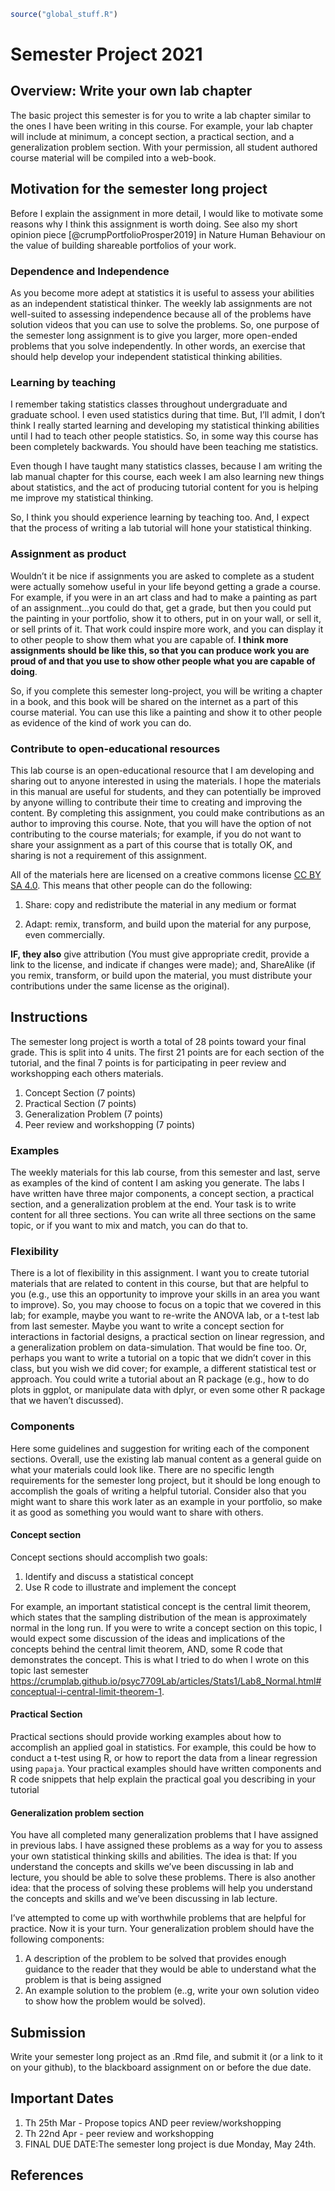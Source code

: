 ```r
source("global_stuff.R")
```

# Semester Project 2021
 
## Overview: Write your own lab chapter 

The basic project this semester is for you to write a lab chapter similar to the ones I have been writing in this course. For example, your lab chapter will include at minimum, a concept section, a practical section, and a generalization problem section. With your permission, all student authored course material will be compiled into a web-book.
 
## Motivation for the semester long project

Before I explain the assignment in more detail, I would like to motivate some reasons why I think this assignment is worth doing. See also my short opinion piece [@crumpPortfolioProsper2019] in Nature Human Behaviour on the value of building shareable portfolios of your work.

### Dependence and Independence

As you become more adept at statistics it is useful to assess your abilities as an independent statistical thinker. The weekly lab assignments are not well-suited to assessing independence because all of the problems have solution videos that you can use to solve the problems. So, one purpose of the semester long assignment is to give you larger, more open-ended problems that you solve independently. In other words, an exercise that should help develop your independent statistical thinking abilities.

### Learning by teaching

I remember taking statistics classes throughout undergraduate and graduate school. I even used statistics during that time. But, I'll admit, I don't think I really started learning and developing my statistical thinking abilities until I had to teach other people statistics. So, in some way this course has been completely backwards. You should have been teaching me statistics. 

Even though I have taught many statistics classes, because I am writing the lab manual chapter for this course, each week I am also learning new things about statistics, and the act of producing tutorial content for you is helping me improve my statistical thinking.

So, I think you should experience learning by teaching too. And, I expect that the process of writing a lab tutorial will  hone your statistical thinking.

### Assignment as product

Wouldn't it be nice if assignments you are asked to complete as a student were actually somehow useful in your life beyond getting a grade a course. For example, if you were in an art class and had to make a painting as part of an assignment...you could do that, get a grade, but then you could put the painting in your portfolio, show it to others, put in on your wall, or sell it, or sell prints of it. That work could inspire more work, and you can display it to other people to show them what you are capable of. **I think more assignments should be like this, so that you can produce work you are proud of and that you use to show other people what you are capable of doing**.

So, if you complete this semester long-project, you will be writing a chapter in a book, and this book will be shared on the internet as a part of this course material. You can use this like a painting and show it to other people as evidence of the kind of work you can do.

### Contribute to open-educational resources

This lab course is an open-educational resource that I am developing and sharing out to anyone interested in using the materials. I hope the materials in this manual are useful for students, and they can potentially be improved by anyone willing to contribute their time to creating and improving the content. By completing this assignment, you could make contributions as an author to improving this course. Note, that you will have the option of not contributing to the course materials; for example, if you do not want to share your assignment as a part of this course that is totally OK, and sharing is not a requirement of this assignment.

All of the materials here are licensed on a creative commons license [CC BY SA 4.0](https://creativecommons.org/licenses/by-sa/4.0/). This means that other people can do the following:

1. Share: copy and redistribute the material in any medium or format

2. Adapt: remix, transform, and build upon the material
for any purpose, even commercially.

**IF, they also** give attribution (You must give appropriate credit, provide a link to the license, and indicate if changes were made); and, ShareAlike (if you remix, transform, or build upon the material, you must distribute your contributions under the same license as the original).

## Instructions

The semester long project is worth a total of 28 points toward your final grade. This is split into 4 units. The first 21 points are for each section of the tutorial, and the final 7 points is for participating in peer review and workshopping each others materials.

1. Concept Section (7 points)
2. Practical Section (7 points)
3. Generalization Problem (7 points)
4. Peer review and workshopping (7 points)

### Examples

The weekly materials for this lab course, from this semester and last, serve as examples of the kind of content I am asking you generate. The labs I have written have three major components, a concept section, a practical section, and a generalization problem at the end. Your task is to write content for all three sections. You can write all three sections on the same topic, or if you want to mix and match, you can do that to.

### Flexibility

There is a lot of flexibility in this assignment. I want you to create tutorial materials that are related to content in this course, but that are helpful to you (e.g., use this an opportunity to improve your skills in an area you want to improve). So, you may choose to focus on a topic that we covered in this lab; for example, maybe you want to re-write the ANOVA lab, or a t-test lab from last semester. Maybe you want to write a concept section for interactions in factorial designs, a practical section on linear regression, and a generalization problem on data-simulation. That would be fine too. Or, perhaps you want to write a tutorial on a topic that we didn't cover in this class, but you wish we did cover; for example, a different statistical test or approach. You could write a tutorial about an R package (e.g., how to do plots in ggplot, or manipulate data with dplyr, or even some other R package that we haven't discussed).

### Components

Here some guidelines and suggestion for writing each of the component sections. Overall, use the existing lab manual content as a general guide on what your materials could look like. There are no specific length requirements for the semester long project, but it should be long enough to accomplish the goals of writing a helpful tutorial. Consider also that you might want to share this work later as an example in your portfolio, so make it as good as something you would want to share with others.

#### Concept section

Concept sections should accomplish two goals:

1. Identify and discuss a statistical concept
2. Use R code to illustrate and implement the concept

For example, an important statistical concept is the central limit theorem, which states that the sampling distribution of the mean is approximately normal in the long run. If you were to write a concept section on this topic, I would expect some discussion of the ideas and implications of the concepts behind the central limit theorem, AND, some R code that demonstrates the concept. This is what I tried to do when I wrote on this topic last semester [https://crumplab.github.io/psyc7709Lab/articles/Stats1/Lab8_Normal.html#conceptual-i-central-limit-theorem-1](https://crumplab.github.io/psyc7709Lab/articles/Stats1/Lab8_Normal.html#conceptual-i-central-limit-theorem-1).

#### Practical Section

Practical sections should provide working examples about how to accomplish an applied goal in statistics. For example, this could be how to conduct a t-test using R, or how to report the data from a linear regression using `papaja`. Your practical examples should have written components and R code snippets that help explain the practical goal you describing in your tutorial

#### Generalization problem section

You have all completed many generalization problems that I have assigned in previous labs. I have assigned these problems as a way for you to assess your own statistical thinking skills and abilities. The idea is that: If you understand the concepts and skills we've been discussing in lab and lecture, you should be able to solve these problems. There is also another idea: that the process of solving these problems will help you understand the concepts and skills and we've been discussing in lab lecture. 

I've attempted to come up with worthwhile problems that are helpful for practice. Now it is your turn. Your generalization problem should have the following components:

1. A description of the problem to be solved that provides enough guidance to the reader that they would be able to understand what the problem is that is being assigned
2. An example solution to the problem (e..g, write your own solution video to show how the problem would be solved).

## Submission

Write your semester long project as an .Rmd file, and submit it (or a link to it on your github), to the blackboard assignment on or before the due date.

## Important Dates

1. Th 25th Mar - Propose topics AND peer review/workshopping
2. Th 22nd Apr - peer review and workshopping	
3. FINAL DUE DATE:The semester long project is due Monday, May 24th. 
 
## References
